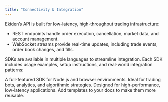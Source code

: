 ```yaml
---
title: "Connectivity & Integration"
---
```


Ekiden’s API is built for low-latency, high-throughput trading infrastructure:

- REST endpoints handle order execution, cancellation, market data, and account management.
- WebSocket streams provide real-time updates, including trade events, order book changes, and fills.

SDKs are available in multiple languages to streamline integration. Each SDK includes usage examples, setup instructions, and real-world integration patterns:

<CardGroup cols={2}>
  <Card title="Typescript SDK" icon="file" href="https://api-docs.ekiden.fi/api-reference/SDKs">
    A full-featured SDK for Node.js and browser environments.
  </Card>
  <Card title="Python SDK" icon="square-code" href="https://api-docs.ekiden.fi/api-reference/SDKs">
    Ideal for trading bots, analytics, and algorithmic strategies.
  </Card>
  <Card title="Rust SDK" icon="image" href="https://api-docs.ekiden.fi/api-reference/SDKs">
    Designed for high-performance, low-latency applications.
  </Card>
  <Card title="API Reference" icon="puzzle-piece" href="https://api-docs.ekiden.fi/api-reference/auth/authorize">
    Add templates to your docs to make them more reusable.
  </Card>
</CardGroup>